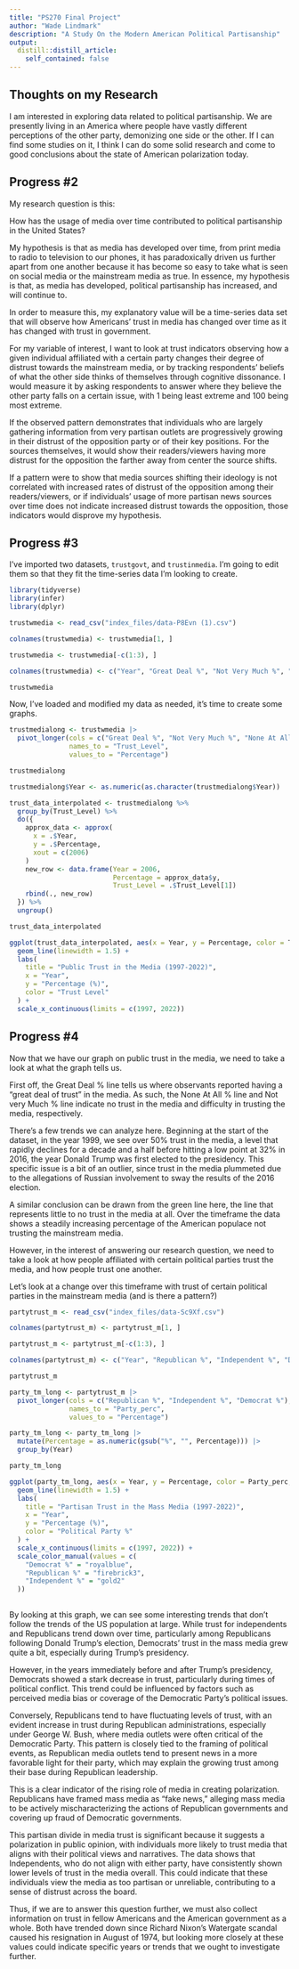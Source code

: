 ```yaml
---
title: "PS270 Final Project"
author: "Wade Lindmark"
description: "A Study On the Modern American Political Partisanship"
output:
  distill::distill_article:
    self_contained: false
---
```


## Thoughts on my Research

I am interested in exploring data related to political partisanship. We are presently living in an America where people have vastly different perceptions of the other party, demonizing one side or the other. If I can find some studies on it, I think I can do some solid research and come to good conclusions about the state of American polarization today.

## Progress #2

My research question is this:

How has the usage of media over time contributed to political partisanship in the United States?

My hypothesis is that as media has developed over time, from print media to radio to television to our phones, it has paradoxically driven us further apart from one another because it has become so easy to take what is seen on social media or the mainstream media as true. In essence, my hypothesis is that, as media has developed, political partisanship has increased, and will continue to. 

In order to measure this, my explanatory value will be a time-series data set that will observe how Americans' trust in media has changed over time as it has changed with trust in government.

For my variable of interest, I want to look at trust indicators observing how a given individual affiliated with a certain party changes their degree of distrust towards the mainstream media, or by tracking respondents' beliefs of what the other side thinks of themselves through cognitive dissonance. I would measure it by asking respondents to answer where they believe the other party falls on a certain issue, with 1 being least extreme and 100 being most extreme.

If the observed pattern demonstrates that individuals who are largely gathering information from very partisan outlets are progressively growing in their distrust of the opposition party or of their key positions. For the sources themselves, it would show their readers/viewers having more distrust for the opposition the farther away from center the source shifts.

If a pattern were to show that media sources shifting their ideology is not correlated with increased rates of distrust of the opposition among their readers/viewers, or if individuals' usage of more partisan news sources over time does not indicate increased distrust towards the opposition, those indicators would disprove my hypothesis.

## Progress #3

I've imported two datasets, `trustgovt`, and `trustinmedia`. I'm going to edit them so that they fit the time-series data I'm looking to create.

```r
library(tidyverse)
library(infer)
library(dplyr)
```

```r
trustwmedia <- read_csv("index_files/data-P8Evn (1).csv")

colnames(trustwmedia) <- trustwmedia[1, ]

trustwmedia <- trustwmedia[-c(1:3), ]

colnames(trustwmedia) <- c("Year", "Great Deal %", "Not Very Much %", "None At All %")

trustwmedia
```

Now, I've loaded and modified my data as needed, it's time to create some graphs.


```r
trustmedialong <- trustwmedia |>
  pivot_longer(cols = c("Great Deal %", "Not Very Much %", "None At All %"),
               names_to = "Trust_Level",
               values_to = "Percentage")

trustmedialong
```

```r
trustmedialong$Year <- as.numeric(as.character(trustmedialong$Year))

trust_data_interpolated <- trustmedialong %>%
  group_by(Trust_Level) %>%
  do({
    approx_data <- approx(
      x = .$Year, 
      y = .$Percentage, 
      xout = c(2006)
    )
    new_row <- data.frame(Year = 2006, 
                          Percentage = approx_data$y,
                          Trust_Level = .$Trust_Level[1])
    rbind(., new_row)
  }) %>%
  ungroup()

trust_data_interpolated
```

```r
ggplot(trust_data_interpolated, aes(x = Year, y = Percentage, color = Trust_Level, group = Trust_Level)) +
  geom_line(linewidth = 1.5) +
  labs(
    title = "Public Trust in the Media (1997-2022)",
    x = "Year",
    y = "Percentage (%)",
    color = "Trust Level"
  ) +
  scale_x_continuous(limits = c(1997, 2022))
```

## Progress #4

Now that we have our graph on public trust in the media, we need to take a look at what the graph tells us.

First off, the Great Deal % line tells us where observants reported having a "great deal of trust" in the media. As such, the None At All % line and Not very Much % line indicate no trust in the media and difficulty in trusting the media, respectively.

There's a few trends we can analyze here. Beginning at the start of the dataset, in the year 1999, we see over 50% trust in the media, a level that rapidly declines for a decade and a half before hitting a low point at 32% in 2016, the year Donald Trump was first elected to the presidency. This specific issue is a bit of an outlier, since trust in the media plummeted due to the allegations of Russian involvement to sway the results of the 2016 election.

A similar conclusion can be drawn from the green line here, the line that represents little to no trust in the media at all. Over the timeframe the data shows a steadily increasing percentage of the American populace not trusting the mainstream media.

However, in the interest of answering our research question, we need to take a look at how people affiliated with certain political parties trust the media, and how people trust one another.

Let's look at a change over this timeframe with trust of certain political parties in the mainstream media (and is there a pattern?)

```r
partytrust_m <- read_csv("index_files/data-Sc9Xf.csv")

colnames(partytrust_m) <- partytrust_m[1, ]

partytrust_m <- partytrust_m[-c(1:3), ]

colnames(partytrust_m) <- c("Year", "Republican %", "Independent %", "Democrat %")

partytrust_m
```

```r
party_tm_long <- partytrust_m |>
  pivot_longer(cols = c("Republican %", "Independent %", "Democrat %"),
               names_to = "Party_perc",
               values_to = "Percentage")

party_tm_long <- party_tm_long |>
  mutate(Percentage = as.numeric(gsub("%", "", Percentage))) |>
  group_by(Year)

party_tm_long
```

```r
ggplot(party_tm_long, aes(x = Year, y = Percentage, color = Party_perc, group = Party_perc)) +
  geom_line(linewidth = 1.5) +
  labs(
    title = "Partisan Trust in the Mass Media (1997-2022)",
    x = "Year",
    y = "Percentage (%)",
    color = "Political Party %"
  ) +
  scale_x_continuous(limits = c(1997, 2022)) +
  scale_color_manual(values = c(
    "Democrat %" = "royalblue",
    "Republican %" = "firebrick3",
    "Independent %" = "gold2"
  ))
  
```

By looking at this graph, we can see some interesting trends that don't follow the trends of the US population at large. While trust for independents and Republicans trend down over time, particularly among Republicans following Donald Trump's election, Democrats' trust in the mass media grew quite a bit, especially during Trump's presidency.

However, in the years immediately before and after Trump's presidency, Democrats showed a stark decrease in trust, particularly during times of political conflict. This trend could be influenced by factors such as perceived media bias or coverage of the Democratic Party’s political issues. 

Conversely, Republicans tend to have fluctuating levels of trust, with an evident increase in trust during Republican administrations, especially under George W. Bush, where media outlets were often critical of the Democratic Party. This pattern is closely tied to the framing of political events, as Republican media outlets tend to present news in a more favorable light for their party, which may explain the growing trust among their base during Republican leadership.

This is a clear indicator of the rising role of media in creating polarization. Republicans have framed mass media as "fake news," alleging mass media to be actively mischaracterizing the actions of Republican governments and covering up fraud of Democratic governments.

This partisan divide in media trust is significant because it suggests a polarization in public opinion, with individuals more likely to trust media that aligns with their political views and narratives. The data shows that Independents, who do not align with either party, have consistently shown lower levels of trust in the media overall. This could indicate that these individuals view the media as too partisan or unreliable, contributing to a sense of distrust across the board.

Thus, if we are to answer this question further, we must also collect information on trust in fellow Americans and the American government as a whole. Both have trended down since Richard Nixon's Watergate scandal caused his resignation in August of 1974, but looking more closely at these values could indicate specific years or trends that we ought to investigate further.




















